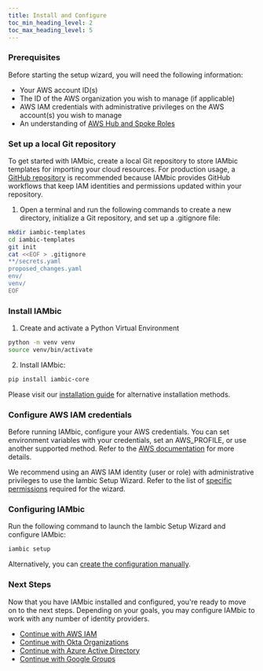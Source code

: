 ```yaml
---
title: Install and Configure
toc_min_heading_level: 2
toc_max_heading_level: 5
---
```



### Prerequisites

Before starting the setup wizard, you will need the following information:

- Your AWS account ID(s)
- The ID of the AWS organization you wish to manage (if applicable)
- AWS IAM credentials with administrative privileges on the AWS account(s) you wish to manage
- An understanding of [AWS Hub and Spoke Roles](/reference/aws_hub_and_spoke_roles)

### Set up a local Git repository

To get started with IAMbic, create a local Git repository to store IAMbic templates for importing your cloud resources.
For production usage, a [GitHub repository](https://docs.github.com/en/get-started/quickstart/create-a-repo) is recommended
because IAMbic provides GitHub workflows that keep IAM identities and permissions updated within your repository.

1. Open a terminal and run the following commands to create a new directory, initialize a Git repository, and set up a .gitignore file:

```bash
mkdir iambic-templates
cd iambic-templates
git init
cat <<EOF > .gitignore
**/secrets.yaml
proposed_changes.yaml
env/
venv/
EOF
```

### Install IAMbic

1. Create and activate a Python Virtual Environment

```bash
python -m venv venv
source venv/bin/activate
```

2. Install IAMbic:

```bash
pip install iambic-core
```

Please visit our [installation guide](/reference/installation/) for alternative installation methods.

### Configure AWS IAM credentials

Before running IAMbic, configure your AWS credentials.
You can set environment variables with your credentials, set an AWS_PROFILE, or use another supported method.
Refer to the [AWS documentation](https://docs.aws.amazon.com/cli/latest/userguide/cli-configure-envvars.html)
for more details.

We recommend using an AWS IAM identity (user or role) with administrative privileges to use the Iambic
Setup Wizard. Refer to the list of [specific permissions](/reference/aws_permissions_for_setup_wizard)
required for the wizard.

### Configuring IAMbic

Run the following command to launch the Iambic Setup Wizard and configure IAMbic:

```bash
iambic setup
```

<AsciinemaWidget src="/recordings/iambic_setup.cast" rows={30} idleTimeLimit={3} preload={true} />

Alternatively, you can [create the configuration manually](/how_to_guides/manually_create_the_configuration).

### Next Steps

Now that you have IAMbic installed and configured, you're ready to move on to the next steps.
Depending on your goals, you may configure IAMbic to work with any number of identity providers.

- [Continue with AWS IAM](./aws)
- [Continue with Okta Organizations](./okta)
- [Continue with Azure Active Directory](./azure_ad)
- [Continue with Google Groups](./google)
